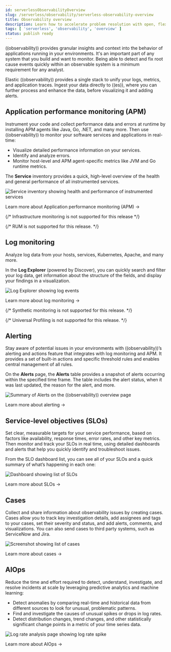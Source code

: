 ```yaml
---
id: serverlessObservabilityOverview
slug: /serverless/observability/serverless-observability-overview
title: Observability overview
description: Learn how to accelerate problem resolution with open, flexible, and unified observability powered by advanced machine learning and analytics.
tags: [ 'serverless', 'observability', 'overview' ]
status: publish ready
---
```




<InTesting />

<div id="observability-introduction"></div>

((observability)) provides granular insights and context into the behavior of applications running in your environments.
It's an important part of any system that you build and want to monitor.
Being able to detect and fix root cause events quickly within an observable system is a minimum requirement for any analyst.

Elastic ((observability)) provides a single stack to unify your logs, metrics, and application traces.
Ingest your data directly to ((es)), where you can further process and enhance the data,
before visualizing it and adding alerts.

<DocImage size="l" flatImage url="./images/serverless-capabilities-mvp.svg" alt="Elastic ((observability)) overview diagram"/>

<div id="apm-overview"></div>

## Application performance monitoring (APM)

Instrument your code and collect performance data and errors at runtime by installing APM agents like Java, Go, .NET, and many more.
Then use ((observability)) to monitor your software services and applications in real-time:

* Visualize detailed performance information on your services.
* Identify and analyze errors.
* Monitor host-level and APM agent-specific metrics like JVM and Go runtime metrics.

The **Service** inventory provides a quick, high-level overview of the health and general performance of all instrumented services.

![Service inventory showing health and performance of instrumented services](images/services-inventory.png)

<DocLink id="serverlessObservabilityApm">Learn more about Application performance monitoring (APM) -></DocLink>

<div id="metrics-overview"></div>

{/* Infrastructure monitoring is not supported for this release */}

{/* RUM is not supported for this release. */}

## Log monitoring

Analyze log data from your hosts, services, Kubernetes, Apache, and many more.

In the **Log Explorer** (powered by Discover), you can quickly search and filter your log data,
get information about the structure of the fields, and display your findings in a visualization.

![Log Explorer showing log events](images/log-explorer-overview.png)

<DocLink id="serverlessObservabilityLogMonitoring">Learn more about log monitoring -></DocLink>

<div id="synthetic-monitoring-overview"></div>

{/* Synthetic monitoring is not supported for this release. */}

{/* Universal Profiling is not supported for this release. */}

## Alerting

Stay aware of potential issues in your environments with ((observability))’s alerting
and actions feature that integrates with log monitoring and APM.
It provides a set of built-in actions and specific threshold rules
and enables central management of all rules.

On the **Alerts** page, the **Alerts** table provides a snapshot of alerts occurring within the specified time frame. The table includes the alert status, when it was last updated, the reason for the alert, and more.

![Summary of Alerts on the ((observability)) overview page](images/observability-alerts-overview.png)

<DocLink id="serverlessObservabilityAlerting">Learn more about alerting -> </DocLink>

## Service-level objectives (SLOs)

Set clear, measurable targets for your service performance,
based on factors like availability, response times, error rates, and other key metrics.
Then monitor and track your SLOs in real time,
using detailed dashboards and alerts that help you quickly identify and troubleshoot issues.

From the SLO dashboard list, you can see all of your SLOs and a quick summary of what’s happening in each one:

![Dashboard showing list of SLOs](images/slo-dashboard.png)

<DocLink id="serverlessObservabilitySlos">Learn more about SLOs -> </DocLink>

## Cases

Collect and share information about observability issues by creating cases.
Cases allow you to track key investigation details,
add assignees and tags to your cases, set their severity and status, and add alerts,
comments, and visualizations. You can also send cases to third party systems,
such as ServiceNow and Jira.

![Screenshot showing list of cases](images/cases.png)

<DocLink id="serverlessObservabilityCases">Learn more about cases -> </DocLink>

## AIOps

Reduce the time and effort required to detect, understand, investigate, and resolve incidents at scale
by leveraging predictive analytics and machine learning:

* Detect anomalies by comparing real-time and historical data from different sources to look for unusual, problematic patterns.
* Find and investigate the causes of unusual spikes or drops in log rates.
* Detect distribution changes, trend changes, and other statistically significant change points in a metric of your time series data.

![Log rate analysis page showing log rate spike ](images/log-rate-analysis.png)

<DocLink id="serverlessObservabilityAiops">Learn more about AIOps -></DocLink>

<Feedback slug="/serverless/observability/serverless-observability-overview" filepath="docs/observability-overview.mdx" />
